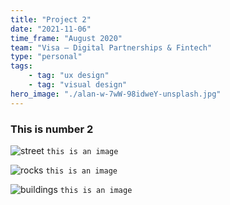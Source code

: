 ```yaml
---
title: "Project 2"
date: "2021-11-06"
time_frame: "August 2020"
team: "Visa – Digital Partnerships & Fintech"
type: "personal"
tags:
    - tag: "ux design"
    - tag: "visual design"
hero_image: "./alan-w-7wW-98idweY-unsplash.jpg"
---
```

### This is number 2

![street](./peek.jpg)
```this is an image```

![rocks](./porch.jpg)
```this is an image```

![buildings](./shy-guise.jpg)
```this is an image```